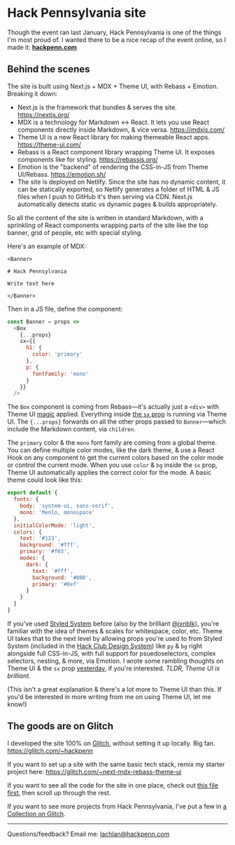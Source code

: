 # Hack Pennsylvania site

Though the event ran last January, Hack Pennsylvania is one of the things I'm most proud of. I wanted there to be a nice recap of the event online, so I made it: [**hackpenn.com**](https://hackpenn.com)

## Behind the scenes

The site is built using Next.js + MDX + Theme UI, with Rebass + Emotion. Breaking it down:

- Next.js is the framework that bundles & serves the site. https://nextjs.org/
- MDX is a technology for Markdown <-> React. It lets you use React components directly inside Markdown, & vice versa. https://mdxjs.com/
- Theme UI is a new React library for making themeable React apps. https://theme-ui.com/
- Rebass is a React component library wrapping Theme UI. It exposes components like <Text /> for styling. https://rebassjs.org/
- Emotion is the "backend" of rendering the CSS-in-JS from Theme UI/Rebass. https://emotion.sh/
- The site is deployed on Netlify. Since the site has no dynamic content, it can be statically exported, so Netlify generates a folder of HTML & JS files when I push to GitHub it's then serving via CDN. Next.js automatically detects static vs dynamic pages & builds appropriately.

So all the content of the site is written in standard Markdown, with a sprinkling of React components wrapping parts of the site like the top banner, grid of people, etc with special styling.

Here's an example of MDX:

```mdx
<Banner>

# Hack Pennsylvania

Write text here

</Banner>
```

Then in a JS file, define the component:

```js
const Banner = props =>
  <Box
    {...props}
    sx={{
      h1: {
        color: 'primary'
      },
      p: {
        fontFamily: 'mono'
      }
    }}
  />
```

The `Box` component is coming from Rebass—it's actually just a `<div>` with Theme UI [magic](https://theme-ui.com/jsx-pragma) applied. Everything inside [the `sx` prop](https://theme-ui.com/sx-prop) is running via Theme UI. The `{...props}` forwards on all the other props passed to `Banner`—which include the Markdown content, via `children`.

The `primary` color & the `mono` font family are coming from a global theme. You can define multiple color modes, like the dark theme, & use a React Hook on any component to get the current colors based on the color mode or control the current mode. When you use `color` & `bg` inside the `sx` prop, Theme UI automatically applies the correct color for the mode. A basic theme could look like this:

```js
export default {
  fonts: {
    body: 'system-ui, sans-serif',
    mono: 'Menlo, monospace'
  },
  initialColorMode: 'light',
  colors: {
    text: '#123',
    background: '#fff',
    primary: '#f03',
    modes: {
      dark: {
        text: '#fff',
        background: '#000',
        primary: '#0ef'
      }
    }
  }
}
```

If you've used [Styled System](https://styled-system.com) before (also by the brilliant [@jxnblk](https://jxnblk.com)), you're familiar with the idea of themes & scales for whitespace, color, etc. Theme UI takes that to the next level by allowing props you're used to from Styled System (included in the [Hack Club Design System](https://design.hackclub.com)) like `py` & `bg` right alongside full CSS-in-JS, with full support for psuedoselectors, complex selectors, nesting, & more, via Emotion. I wrote some rambling thoughts on Theme UI & the `sx` prop [yesterday](/2019-08-14), if you're interested. _TLDR, Theme UI is brilliant._

(This isn't a great explanation & there's a lot more to Theme UI than this. If you'd be interested in more writing from me on using Theme UI, let me know!)

## The goods are on Glitch

I developed the site 100% on [Glitch](https://glitch.com), without setting it up locally. Big fan. https://glitch.com/~hackpenn

If you want to set up a site with the same basic tech stack, remix my starter project here: https://glitch.com/~next-mdx-rebass-theme-ui

If you want to see all the code for the site in one place, check out [this file first](https://github.com/hackpenn/site/commit/5f55ae915a6e4762d8e2641383000f5770960e49#diff-63823233e264ed6abbcc6f7ea0ef10bd), then scroll up through the rest.

If you want to see more projects from Hack Pennsylvania, I've put a few in [a Collection on Glitch](https://glitch.com/@lachlanjc/hack-pennsylvania).

___

Questions/feedback? Email me: [lachlan@hackpenn.com](mailto:lachlan@hackpenn.com)
